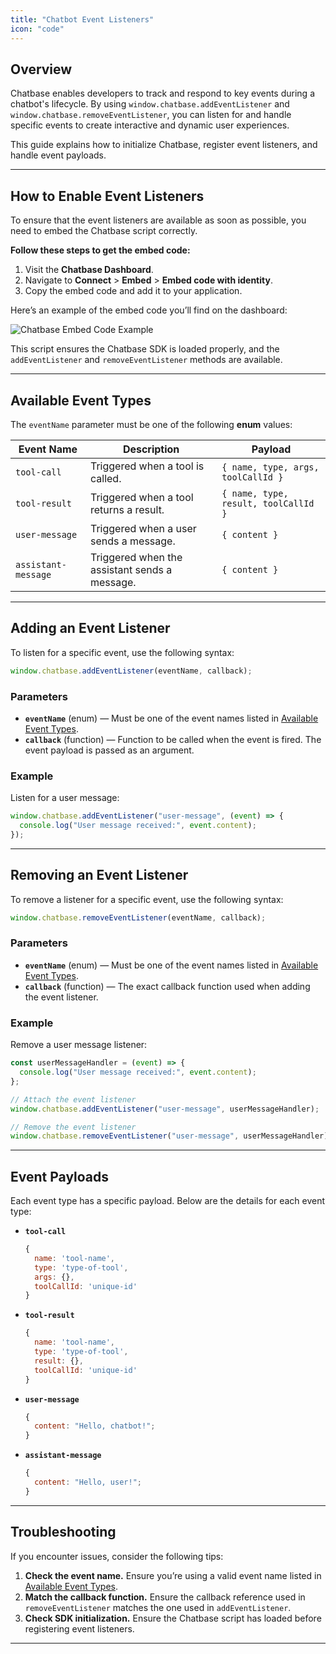 ```yaml
---
title: "Chatbot Event Listeners"
icon: "code"
---
```


## Overview

Chatbase enables developers to track and respond to key events during a chatbot's lifecycle. By using `window.chatbase.addEventListener` and `window.chatbase.removeEventListener`, you can listen for and handle specific events to create interactive and dynamic user experiences.

This guide explains how to initialize Chatbase, register event listeners, and handle event payloads.

---

## How to Enable Event Listeners

To ensure that the event listeners are available as soon as possible, you need to embed the Chatbase script correctly.

**Follow these steps to get the embed code:**

1. Visit the **Chatbase Dashboard**.
2. Navigate to **Connect** > **Embed** > **Embed code with identity**.
3. Copy the embed code and add it to your application.

Here’s an example of the embed code you’ll find on the dashboard:

![Chatbase Embed Code Example](images/chatbase-embed-script-example.png)

This script ensures the Chatbase SDK is loaded properly, and the `addEventListener` and `removeEventListener` methods are available.

---

## Available Event Types

The `eventName` parameter must be one of the following **enum** values:

| **Event Name**      | **Description**                               | **Payload**                          |
| ------------------- | --------------------------------------------- | ------------------------------------ |
| `tool-call`         | Triggered when a tool is called.              | `{ name, type, args, toolCallId }`   |
| `tool-result`       | Triggered when a tool returns a result.       | `{ name, type, result, toolCallId }` |
| `user-message`      | Triggered when a user sends a message.        | `{ content }`                        |
| `assistant-message` | Triggered when the assistant sends a message. | `{ content }`                        |

---

## Adding an Event Listener

To listen for a specific event, use the following syntax:

```javascript
window.chatbase.addEventListener(eventName, callback);
```

### Parameters

- **`eventName`** (enum) — Must be one of the event names listed in [Available Event Types](#available-event-types).
- **`callback`** (function) — Function to be called when the event is fired. The event payload is passed as an argument.

### Example

Listen for a user message:

```javascript
window.chatbase.addEventListener("user-message", (event) => {
  console.log("User message received:", event.content);
});
```

---

## Removing an Event Listener

To remove a listener for a specific event, use the following syntax:

```javascript
window.chatbase.removeEventListener(eventName, callback);
```

### Parameters

- **`eventName`** (enum) — Must be one of the event names listed in [Available Event Types](#available-event-types).
- **`callback`** (function) — The exact callback function used when adding the event listener.

### Example

Remove a user message listener:

```javascript
const userMessageHandler = (event) => {
  console.log("User message received:", event.content);
};

// Attach the event listener
window.chatbase.addEventListener("user-message", userMessageHandler);

// Remove the event listener
window.chatbase.removeEventListener("user-message", userMessageHandler);
```

---

## Event Payloads

Each event type has a specific payload. Below are the details for each event type:

- **`tool-call`**

  ```javascript
  {
    name: 'tool-name',
    type: 'type-of-tool',
    args: {},
    toolCallId: 'unique-id'
  }
  ```

- **`tool-result`**

  ```javascript
  {
    name: 'tool-name',
    type: 'type-of-tool',
    result: {},
    toolCallId: 'unique-id'
  }
  ```

- **`user-message`**

  ```javascript
  {
    content: "Hello, chatbot!";
  }
  ```

- **`assistant-message`**

  ```javascript
  {
    content: "Hello, user!";
  }
  ```

---

## Troubleshooting

If you encounter issues, consider the following tips:

1. **Check the event name.** Ensure you’re using a valid event name listed in [Available Event Types](#available-event-types).
2. **Match the callback function.** Ensure the callback reference used in `removeEventListener` matches the one used in `addEventListener`.
3. **Check SDK initialization.** Ensure the Chatbase script has loaded before registering event listeners.

---
